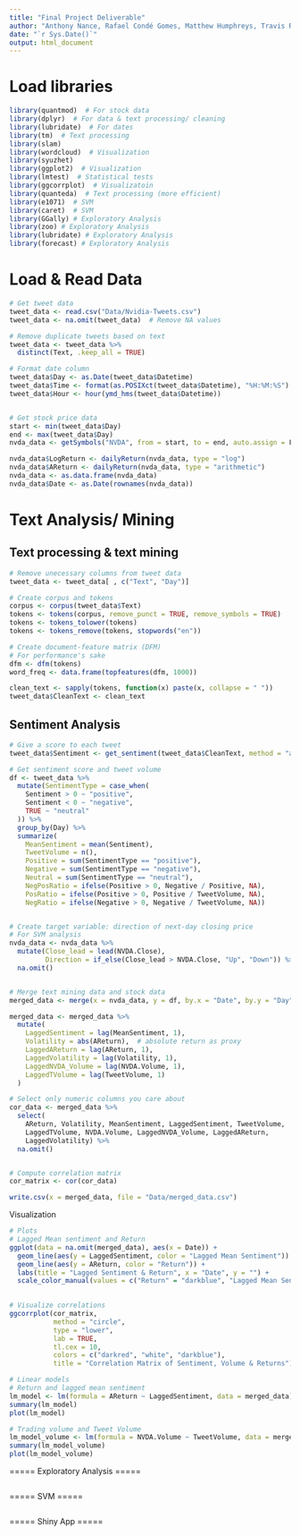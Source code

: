 ```yaml
---
title: "Final Project Deliverable"
author: "Anthony Nance, Rafael Condé Gomes, Matthew Humphreys, Travis Race, James Angeles"
date: "`r Sys.Date()`"
output: html_document
---
```



# Load libraries
```r
library(quantmod)  # For stock data
library(dplyr)  # For data & text processing/ cleaning
library(lubridate)  # For dates
library(tm)  # Text processing
library(slam)
library(wordcloud)  # Visualization
library(syuzhet)
library(ggplot2)  # Visualization
library(lmtest)  # Statistical tests
library(ggcorrplot)  # Visualizatoin
library(quanteda)  # Text processing (more efficient)
library(e1071)  # SVM
library(caret)  # SVM
library(GGally) # Exploratory Analysis
library(zoo) # Exploratory Analysis
library(lubridate) # Exploratory Analysis
library(forecast) # Exploratory Analysis
```


# Load & Read Data
```r
# Get tweet data 
tweet_data <- read.csv("Data/Nvidia-Tweets.csv")
tweet_data <- na.omit(tweet_data)  # Remove NA values

# Remove duplicate tweets based on text
tweet_data <- tweet_data %>%
  distinct(Text, .keep_all = TRUE)

# Format date column
tweet_data$Day <- as.Date(tweet_data$Datetime)
tweet_data$Time <- format(as.POSIXct(tweet_data$Datetime), "%H:%M:%S")
tweet_data$Hour <- hour(ymd_hms(tweet_data$Datetime))


# Get stock price data 
start <- min(tweet_data$Day)
end <- max(tweet_data$Day)
nvda_data <- getSymbols("NVDA", from = start, to = end, auto.assign = F)

nvda_data$LogReturn <- dailyReturn(nvda_data, type = "log")
nvda_data$AReturn <- dailyReturn(nvda_data, type = "arithmetic")
nvda_data <- as.data.frame(nvda_data)
nvda_data$Date <- as.Date(rownames(nvda_data))

```



# Text Analysis/ Mining

## Text processing & text mining
```r
# Remove unecessary columns from tweet data
tweet_data <- tweet_data[ , c("Text", "Day")]

# Create corpus and tokens
corpus <- corpus(tweet_data$Text)
tokens <- tokens(corpus, remove_punct = TRUE, remove_symbols = TRUE)
tokens <- tokens_tolower(tokens)
tokens <- tokens_remove(tokens, stopwords("en"))

# Create document-feature matrix (DFM)
# For performance's sake
dfm <- dfm(tokens)
word_freq <- data.frame(topfeatures(dfm, 1000))

clean_text <- sapply(tokens, function(x) paste(x, collapse = " "))
tweet_data$CleanText <- clean_text
```

## Sentiment Analysis
```r
# Give a score to each tweet
tweet_data$Sentiment <- get_sentiment(tweet_data$CleanText, method = "afinn")

# Get sentiment score and tweet volume
df <- tweet_data %>%
  mutate(SentimentType = case_when(
    Sentiment > 0 ~ "positive",
    Sentiment < 0 ~ "negative",
    TRUE ~ "neutral"
  )) %>%
  group_by(Day) %>%
  summarize(
    MeanSentiment = mean(Sentiment),
    TweetVolume = n(),
    Positive = sum(SentimentType == "positive"),
    Negative = sum(SentimentType == "negative"),
    Neutral = sum(SentimentType == "neutral"),
    NegPosRatio = ifelse(Positive > 0, Negative / Positive, NA),
    PosRatio = ifelse(Positive > 0, Positive / TweetVolume, NA),
    NegRatio = ifelse(Negative > 0, Negative / TweetVolume, NA)) 


# Create target variable: direction of next-day closing price
# For SVM analysis
nvda_data <- nvda_data %>%
  mutate(Close_lead = lead(NVDA.Close),
         Direction = if_else(Close_lead > NVDA.Close, "Up", "Down")) %>%
  na.omit()


# Merge text mining data and stock data
merged_data <- merge(x = nvda_data, y = df, by.x = "Date", by.y = "Day", all.y = T)

merged_data <- merged_data %>%
  mutate(
    LaggedSentiment = lag(MeanSentiment, 1),
    Volatility = abs(AReturn),  # absolute return as proxy
    LaggedAReturn = lag(AReturn, 1),
    LaggedVolatility = lag(Volatility, 1),
    LaggedNVDA_Volume = lag(NVDA.Volume, 1),
    LaggedTVolume = lag(TweetVolume, 1)
  )

# Select only numeric columns you care about
cor_data <- merged_data %>%
  select(
    AReturn, Volatility, MeanSentiment, LaggedSentiment, TweetVolume,
    LaggedTVolume, NVDA.Volume, LaggedNVDA_Volume, LaggedAReturn,
    LaggedVolatility) %>%
  na.omit()


# Compute correlation matrix
cor_matrix <- cor(cor_data)

write.csv(x = merged_data, file = "Data/merged_data.csv")

```

Visualization
```r
# Plots 
# Lagged Mean sentiment and Return
ggplot(data = na.omit(merged_data), aes(x = Date)) +
  geom_line(aes(y = LaggedSentiment, color = "Lagged Mean Sentiment")) +
  geom_line(aes(y = AReturn, color = "Return")) +
  labs(title = "Lagged Sentiment & Return", x = "Date", y = "") +
  scale_color_manual(values = c("Return" = "darkblue", "Lagged Mean Sentiment" = "darkred"), name = "")

 
# Visualize correlations
ggcorrplot(cor_matrix, 
           method = "circle", 
           type = "lower", 
           lab = TRUE, 
           tl.cex = 10,
           colors = c("darkred", "white", "darkblue"),
           title = "Correlation Matrix of Sentiment, Volume & Returns")

# Linear models
# Return and lagged mean sentiment
lm_model <- lm(formula = AReturn ~ LaggedSentiment, data = merged_data)
summary(lm_model)
plot(lm_model)

# Trading volume and Tweet Volume
lm_model_volume <- lm(formula = NVDA.Volume ~ TweetVolume, data = merged_data)
summary(lm_model_volume)
plot(lm_model_volume)

```


===== Exploratory Analysis =====
```r

```


===== SVM =====
```r

```



===== Shiny App =====
```r

```

